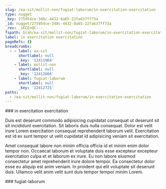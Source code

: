 ```yaml
---
slug: /ea-sit/mollit-non/fugiat-laborum/in-exercitation-exercitation
type: nugget
_key: 275954ce-348c-4432-8a65-22fa637ff73a
_id: nugget/275954ce-348c-4432-8a65-22fa637ff73a
_rev: _iKCEnQC---
fspath: blah/ea-sit/mollit-non/fugiat-laborum/in-exercitation-exercitation.md
label: in exercitation exercitation
pageRefs: {}
breadcrumbs:
  - - label: ea-sit
      shortlabel: null
      _key: '12411968'
    - label: mollit-non
      shortlabel: null
      _key: '12412666'
    - label: fugiat-laborum
      shortlabel: null
      _key: '12412725'
paths:
  - /ea-sit/mollit-non/fugiat-laborum/in-exercitation-exercitation
---
```


<NuggetArea>
<Nugget slug="/ea-sit/mollit-non/fugiat-laborum/in-exercitation-exercitation" type="nugget" _key="275954ce-348c-4432-8a65-22fa637ff73a" _id="nugget/275954ce-348c-4432-8a65-22fa637ff73a" _rev="_iKCEnQC---" fspath="blah/ea-sit/mollit-non/fugiat-laborum/in-exercitation-exercitation.md" label="in exercitation exercitation" paths="/ea-sit/mollit-non/fugiat-laborum/in-exercitation-exercitation">
<NuggetBody>
### in exercitation exercitation

Duis est deserunt commodo adipisicing cupidatat consequat ut deserunt sit sit incididunt exercitation. Sit laboris duis nulla consequat. Dolor est velit irure Lorem exercitation consequat reprehenderit laborum velit. Exercitation est id ex sunt tempor ut velit cupidatat id adipisicing veniam sit exercitation.

Amet consequat labore non minim officia officia id et minim enim dolor tempor non. Occaecat laborum et voluptate duis esse excepteur excepteur exercitation culpa et et laborum ex irure. Eu non labore eiusmod consectetur amet reprehenderit irure dolore tempor. Ea consectetur dolor esse eu aliquip est anim veniam. In proident qui elit voluptate sit deserunt duis. Ullamco velit anim velit sunt duis tempor tempor minim Lorem.

</NuggetBody>
<Breadcrumbs>
<Crumbs>
<Crumb _key="12411968" label="ea-sit" /><Crumb _key="12412666" label="mollit-non" /><Crumb _key="12412725" label="fugiat-laborum" />
</Crumbs>
</Breadcrumbs>
</Nugget>

<NuggetsInbound>
</NuggetsInbound>
<NuggetsOutbound>
</NuggetsOutbound>
</NuggetArea>
<PassagesInbound>
<Passage direction="inbound" type="passage" _key="12412725" _id="passage/12412725" _rev="_iKCEnQ---_" label="fugiat-laborum" passage="fugiat-laborum" fspath="blah/ea-sit/mollit-non/fugiat-laborum" paths="/ea-sit/mollit-non/fugiat-laborum" slug="/ea-sit/mollit-non/fugiat-laborum">
<NuggetBody>
### fugiat-laborum

</NuggetBody>
<Breadcrumbs>
<Crumbs>
<Crumb _key="12411968" label="ea-sit" /><Crumb _key="12412666" label="mollit-non" />
</Crumbs>
</Breadcrumbs>
</Passage>

</PassagesInbound>
<PassagesOutbound>
</PassagesOutbound>